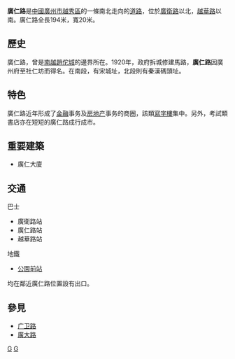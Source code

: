 {{Unreferenced|time=2019-03-30T11:57:35+00:00}}
'''廣仁路'''是[[中國|中國]][[廣州市|廣州市]][[越秀區|越秀區]]的一條南北走向的[[道路|道路]]，位於[[廣衛路|廣衛路]]以北，[[越華路|越華路]]以南。廣仁路全長194米，寬20米。

==歷史==
廣仁路，曾是[[南越|南越]][[趙佗城|趙佗城]]的邊界所在。1920年，政府拆城修建馬路，'''廣仁路'''因廣州府至社仁坊而得名。在南段，有宋城址，北段則有秦漢碼頭址。

==特色==
廣仁路近年形成了[[金融|金融]]事务及[[房地产|房地产]]事务的商圈，該類[[寫字樓|寫字樓]]集中。另外，考試類書店亦在短短的廣仁路成行成市。

==重要建築==
*廣仁大廈

==交通==
巴士
*廣衛路站
*廣仁路站
*越華路站
地鐵
*{{广州地铁路线链接|1|SL}}{{广州地铁路线链接|2|S}} [[公園前站|公園前站]]
均在鄰近廣仁路位置設有出口。

==參見==
*[[广卫路|广卫路]]
*[[廣大路|廣大路]]

[[Category:广州市街道|G]]
[[Category:越秀区|G]]